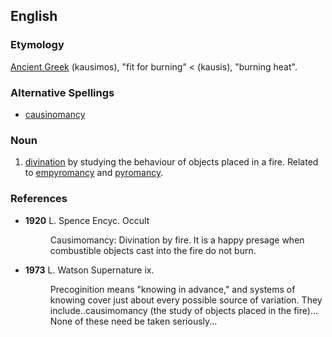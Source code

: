 ==English==

===Etymology===
[[Ancient Greek]] (kausimos), "fit for burning" < (kausis), "burning heat".

===Alternative Spellings===
*[[causinomancy]]

===Noun===
{{en-noun|-}}

# [[divination]] by studying the behaviour of objects placed in a fire. Related to [[empyromancy]] and [[pyromancy]].

===References===
*'''1920''' L. Spence Encyc. Occult
*:Causimomancy: Divination by fire. It is a happy presage when combustible objects cast into the fire do not burn.

*'''1973''' L. Watson Supernature ix.
*:Precoginition means "knowing in advance," and systems of knowing cover just about every possible source of variation. They include..causimomancy (the study of objects placed in the fire)... None of these need be taken seriously...